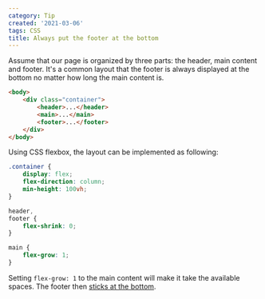 ```yaml
---
category: Tip
created: '2021-03-06'
tags: CSS
title: Always put the footer at the bottom
---
```


Assume that our page is organized by three parts: the header, main content and footer. It's a common layout that the footer is always displayed at the bottom no matter how long the main content is.

```html
<body>
    <div class="container">
        <header>...</header>
        <main>...</main>
        <footer>...</footer>
    </div>
</body>
```

Using CSS flexbox, the layout can be implemented as following:

```css
.container {
    display: flex;
    flex-direction: column;
    min-height: 100vh;
}

header,
footer {
    flex-shrink: 0;
}

main {
    flex-grow: 1;
}
```

Setting `flex-grow: 1` to the main content will make it take the available spaces. The footer then [sticks at the bottom](https://phuoc.ng/collection/css-layout/sticky-footer).
